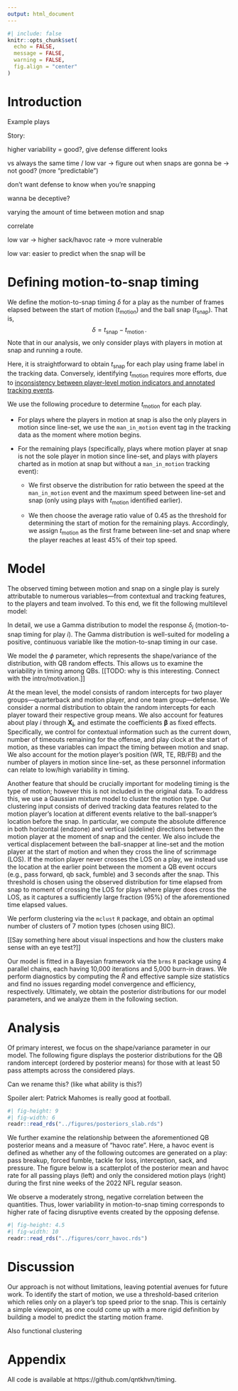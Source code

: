 ```yaml
---
output: html_document
---
```


```r
#| include: false
knitr::opts_chunk$set(
  echo = FALSE,
  message = FALSE,
  warning = FALSE,
  fig.align = "center"
)
```

# Introduction

Example plays

Story: 

higher variability = good?, give defense different looks

vs always the same time / low var -> figure out when snaps are gonna be -> not good? (more "predictable")

don't want defense to know when you're snapping

wanna be deceptive?

varying the amount of time between motion and snap

correlate

low var -> higher sack/havoc rate -> more vulnerable

low var: easier to predict when the snap will be


# Defining motion-to-snap timing

We define the motion-to-snap timing $\delta$ for a play as the number of frames elapsed between the start of motion $(t_{\text{motion}})$ and the ball snap $(t_{\text{snap}})$.
That is, $$\delta = t_{\text{snap}} - t_{\text{motion}}\,.$$ 
Note that in our analysis, we only consider plays with players in motion at snap and running a route.

Here, it is straightforward to obtain $t_{\text{snap}}$ for each play using frame label in the tracking data.
Conversely, identifying $t_{\text{motion}}$ requires more efforts, due to [inconsistency between player-level motion indicators and annotated tracking events](https://www.kaggle.com/competitions/nfl-big-data-bowl-2025/discussion/543709).

We use the following procedure to determine $t_{\text{motion}}$ for each play. 

*   For plays where the players in motion at snap is also the only players in motion since line-set, we use the `man_in_motion` event tag in the tracking data as the moment where motion begins.

*   For the remaining plays (specifically, plays where motion player at snap is not the sole player in motion since line-set, and plays with players charted as in motion at snap but without a `man_in_motion` tracking event):

    *   We first observe the distribution for ratio between the speed at the `man_in_motion` event and the maximum speed between line-set and snap (only using plays with $t_{\text{motion}}$ identified earlier). 

    *   We then choose the average ratio value of 0.45 as the threshold for determining the start of motion for the remaining plays. Accordingly, we assign $t_{\text{motion}}$ as the first frame between line-set and snap where the player reaches at least 45% of their top speed.


# Model

<!-- (based on EDA) -->

The observed timing between motion and snap on a single play is surely attributable to numerous variables---from contextual and tracking features, to the players and team involved.
To this end, we fit the following multilevel model:

\begin{align}
  \delta_i  &\sim \textsf{Gamma}(\mu_i, \phi_i) \\
  \log \phi_i &=\alpha_{q[i]} \\
  \log \mu_i &=\alpha_{q[i],m[i],d[i]} + \boldsymbol{\beta X_i} \\
  \alpha_q  &\sim \textsf{Normal}(\mu_{\alpha_q}, \sigma^2_{\alpha_q}) && \textrm{ for quarterback } q = 1, \dots, Q \\
  \alpha_m  &\sim \textsf{Normal}(\mu_{\alpha_m}, \sigma^2_{\alpha_m}) && \textrm{ for motion player } m = 1, \dots, M \\
  \alpha_d  &\sim \textsf{Normal}(\mu_{\alpha_d}, \sigma^2_{\alpha_d}) && \textrm{ for defensive team } d = 1, \dots, D \\
\end{align}

In detail, we use a Gamma distribution to model the response $\delta_i$ (motion-to-snap timing for play $i$).
The Gamma distribution is well-suited for modeling a positive, continuous variable like the motion-to-snap timing in our case.

We model the $\phi$ parameter, which represents the shape/variance of the distribution, with QB random effects.
This allows us to examine the variability in timing among QBs.
[[TODO: why is this interesting. Connect with the intro/motivation.]]

At the mean level, the model consists of random intercepts for two player groups---quarterback and motion player, and one team group---defense.
We consider a normal distribution to obtain the random intercepts for each player toward their respective group means.
We also account for features about play $i$ through $\boldsymbol{X_i}$, and estimate the coefficients $\boldsymbol \beta$ as fixed effects.
Specifically, we control for contextual information such as the current down, number of timeouts remaining for the offense, and play clock at the start of motion, as these variables can impact the timing between motion and snap.
We also account for the motion player's position (WR, TE, RB/FB) and the number of players in motion since line-set, as these personnel information can relate to low/high variability in timing.

Another feature that should be crucially important for modeling timing is the type of motion; however this is not included in the original data.
To address this, we use a Gaussian mixture model to cluster the motion type.
Our clustering input consists of derived tracking data features related to the motion player's location at different events relative to the ball-snapper's location before the snap.
In particular, we compute the absolute difference in both horizontal (endzone) and vertical (sideline) directions between the motion player at the moment of snap and the center.
We also include the vertical displacement between the ball-snapper at line-set and the motion player at the start of motion and when they cross the line of scrimmage (LOS).
If the motion player never crosses the LOS on a play, we instead use the location at the earlier point between the moment a QB event occurs (e.g., pass forward, qb sack, fumble) and 3 seconds after the snap.
This threshold is chosen using the observed distribution for time elapsed from snap to moment of crossing the LOS for plays where player does cross the LOS, as it captures a sufficiently large fraction (95%) of the aforementioned time elapsed values.

We perform clustering via the `mclust` `R` package, and obtain an optimal number of clusters of 7 motion types (chosen using BIC).


<!-- 
a finite mixture of 7 ellipsoidal multivariate Gaussian distributions with varying volume, shape, and orientation (VVV model)
Once the clusters are identified, we can the label the motion types to add more context to our cluster assignments.
-->

[[Say something here about visual inspections and how the clusters make sense with an eye test?]]

Our model is fitted in a Bayesian framework via the `brms` `R` package using 4 parallel chains, each having 10,000 iterations and 5,000 burn-in draws.
We perform diagnostics by computing the $\widehat R$ and effective sample size statistics and find no issues regarding model convergence and efficiency, respectively.
Ultimately, we obtain the posterior distributions for our model parameters, and we analyze them in the following section.

# Analysis

Of primary interest, we focus on the shape/variance parameter in our model.
The following figure displays the posterior distributions for the QB random intercept (ordered by posterior means) for those with at least 50 pass attempts across the considered plays.

Can we rename this? (like what ability is this?)

Spoiler alert: Patrick Mahomes is really good at football.

```r
#| fig-height: 9
#| fig-width: 6
readr::read_rds("../figures/posteriors_slab.rds")
```



We further examine the relationship between the aforementioned QB posterior means and a measure of "havoc rate". 
Here, a havoc event is defined as whether any of the following outcomes are generated on a play: pass breakup, forced fumble, tackle for loss, interception, sack, and pressure.
The figure below is a scatterplot of the posterior mean and havoc rate for all passing plays (left) and only the considered motion plays (right) during the first nine weeks of the 2022 NFL regular season.

We observe a moderately strong, negative correlation between the quantities.
Thus, lower variability in motion-to-snap timing corresponds to higher rate of facing disruptive events created by the opposing defense.


```r
#| fig-height: 4.5
#| fig-width: 10
readr::read_rds("../figures/corr_havoc.rds")
```



<!-- passDefensed -->
<!-- forcedFumbleAsDefense -->
<!-- tackleForALoss -->
<!-- hadInterception -->
<!-- sackYardsAsDefense -->
<!-- causedPressure -->


# Discussion

Our approach is not without limitations, leaving potential avenues for future work.
To identify the start of motion, we use a threshold-based criterion which relies only on a player's top speed prior to the snap.
This is certainly a simple viewpoint, as one could come up with a more rigid definition by building a model to predict the starting motion frame.

Also functional clustering

# Appendix

All code is available at https://github.com/qntkhvn/timing.
